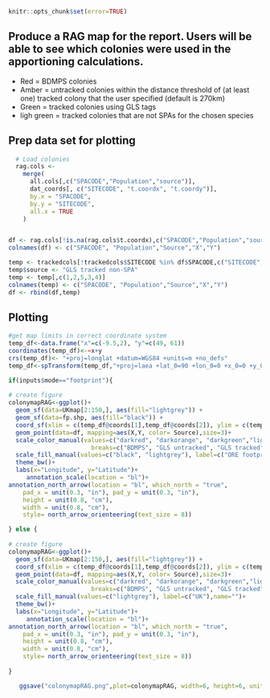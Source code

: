 ```r
knitr::opts_chunk$set(error=TRUE)
```

## Produce a RAG map for the report. Users will be able to see which colonies were used in the apportioning calculations. 
 - Red = BDMPS colonies
 - Amber = untracked colonies within the distance threshold of (at least one) tracked colony that the user specified (default is 270km)
 - Green  = tracked colonies using GLS tags
- ligh green = tracked colonies that are not SPAs for the chosen species



## Prep data set for plotting
```r

  # Load colonies
  rag.cols <-
    merge(
      all.cols[,c("SPACODE","Population","source")],
      dat_coords[, c("SITECODE", "t.coordx", "t.coordy")],
      by.x = "SPACODE",
      by.y = "SITECODE",
      all.x = TRUE
    )


df <- rag.cols[!is.na(rag.cols$t.coordx),c("SPACODE","Population","source","t.coordx","t.coordy")]
colnames(df) <- c("SPACODE", "Population","Source","X","Y")

```

```r

temp <- trackedcols[!trackedcols$SITECODE %in% df$SPACODE,c("SITECODE", "SITE_NAME","t.coordx","t.coordy")]
temp$source <- "GLS tracked non-SPA"
temp <- temp[,c(1,2,5,3,4)]
colnames(temp) <- c("SPACODE", "Population","Source","X","Y")
df <- rbind(df,temp)
```



## Plotting
```r

#get map limits in correct coordinate system
temp_df<-data.frame("x"=c(-9.5,2), "y"=c(49, 61))
coordinates(temp_df)<-~x+y
crs(temp_df)<- "+proj=longlat +datum=WGS84 +units=m +no_defs"
temp_df<-spTransform(temp_df,"+proj=laea +lat_0=90 +lon_0=0 +x_0=0 +y_0=0 +datum=WGS84 +units=m +no_defs") 

if(inputs$mode=="footprint"){
  
# create figure
colonymapRAG<-ggplot()+ 
  geom_sf(data=UKmap[2:150,], aes(fill="lightgrey")) + 
  geom_sf(data=fp.shp, aes(fill="black")) + 
  coord_sf(xlim = c(temp_df@coords[1],temp_df@coords[2]), ylim = c(temp_df@coords[3], temp_df@coords[4])) +
  geom_point(data=df, mapping=aes(X,Y, color= Source),size=3)+
  scale_color_manual(values=c("darkred", "darkorange", "darkgreen","lightgreen"),
                       breaks=c("BDMPS", "GLS untracked", "GLS tracked","GLS tracked non-SPA"))+
  scale_fill_manual(values=c("black", "lightgrey"), label=c("ORE footprint", "UK"),name="")+
  theme_bw()+
  labs(x="Longitude", y="Latitude")+
     annotation_scale(location = "bl")+
annotation_north_arrow(location = "bl", which_north = "true",
    pad_x = unit(0.3, "in"), pad_y = unit(0.3, "in"),
    height = unit(0.8, "cm"), 
    width = unit(0.8, "cm"),
    style= north_arrow_orienteering(text_size = 8))

} else {
  
# create figure
colonymapRAG<-ggplot()+ 
  geom_sf(data=UKmap[2:150,], aes(fill="lightgrey")) + 
  coord_sf(xlim = c(temp_df@coords[1],temp_df@coords[2]), ylim = c(temp_df@coords[3], temp_df@coords[4])) +
  geom_point(data=df, mapping=aes(X,Y, color= Source),size=3)+
  scale_color_manual(values=c("darkred", "darkorange", "darkgreen","lightgreen"),
                       breaks=c("BDMPS", "GLS untracked", "GLS tracked","GLS tracked non-SPA"))+
  scale_fill_manual(values=c("lightgrey"), label=c("UK"),name="")+
  theme_bw()+
  labs(x="Longitude", y="Latitude")+
     annotation_scale(location = "bl")+
annotation_north_arrow(location = "bl", which_north = "true",
    pad_x = unit(0.3, "in"), pad_y = unit(0.3, "in"),
    height = unit(0.8, "cm"), 
    width = unit(0.8, "cm"),
    style= north_arrow_orienteering(text_size = 8))
  
}

   ggsave("colonymapRAG.png",plot=colonymapRAG, width=6, height=6, units="in", dpi=300, pointsize=5)
   
   
```
